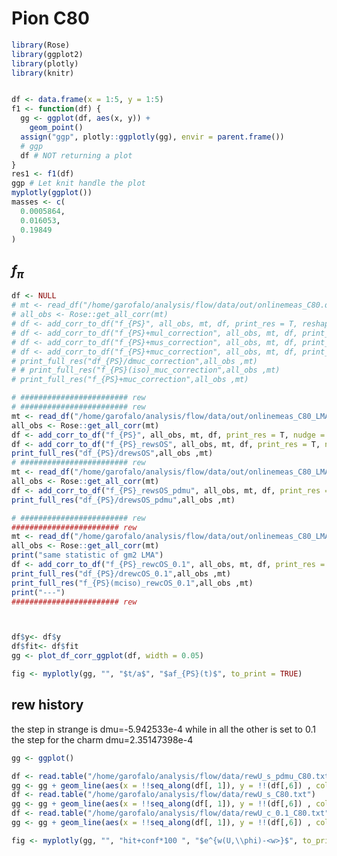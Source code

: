 # Pion C80

```r
library(Rose)
library(ggplot2)
library(plotly)
library(knitr)


df <- data.frame(x = 1:5, y = 1:5)
f1 <- function(df) {
  gg <- ggplot(df, aes(x, y)) +
    geom_point()
  assign("ggp", plotly::ggplotly(gg), envir = parent.frame())
  # ggp
  df # NOT returning a plot
}
res1 <- f1(df)
ggp # Let knit handle the plot
myplotly(ggplot())
masses <- c(
  0.0005864,
  0.016053,
  0.19849
)
```



## $f_\pi$

```r
df <- NULL
# mt <- read_df("/home/garofalo/analysis/flow/data/out/onlinemeas_C80.dat_output")
# all_obs <- Rose::get_all_corr(mt)
# df <- add_corr_to_df("f_{PS}", all_obs, mt, df, print_res = T, reshape = T)
# df <- add_corr_to_df("f_{PS}+mul_correction", all_obs, mt, df, print_res = T, reshape = T, nudge = 0.1)
# df <- add_corr_to_df("f_{PS}+mus_correction", all_obs, mt, df, print_res = T, reshape = T, nudge = 0.2)
# df <- add_corr_to_df("f_{PS}+muc_correction", all_obs, mt, df, print_res = T, reshape = T, nudge = 0.3)
# print_full_res("df_{PS}/dmuc_correction",all_obs ,mt)
# # print_full_res("f_{PS}(iso)_muc_correction",all_obs ,mt)
# print_full_res("f_{PS}+muc_correction",all_obs ,mt)

# ######################## rew
# ######################## rew
mt <- read_df("/home/garofalo/analysis/flow/data/out/onlinemeas_C80_LMA.dat_reweight_strange_OS_C80_LMA.dat_output")
all_obs <- Rose::get_all_corr(mt)
df <- add_corr_to_df("f_{PS}", all_obs, mt, df, print_res = T, nudge = 0.5, reshape = T)
df <- add_corr_to_df("f_{PS}_rewsOS", all_obs, mt, df, print_res = T, nudge = 0.5, reshape = T)
print_full_res("df_{PS}/drewsOS",all_obs ,mt)
# ######################## rew
mt <- read_df("/home/garofalo/analysis/flow/data/out/onlinemeas_C80_LMA.dat_reweight_strange_pdmu_OS_C80_LMA.dat_output")
all_obs <- Rose::get_all_corr(mt)
df <- add_corr_to_df("f_{PS}_rewsOS_pdmu", all_obs, mt, df, print_res = T, nudge = 0.5, reshape = T)
print_full_res("df_{PS}/drewsOS_pdmu",all_obs ,mt)

# ######################## rew
######################## rew
mt <- read_df("/home/garofalo/analysis/flow/data/out/onlinemeas_C80_LMA.dat_reweight_charm_0.1_OS_C80_LMA.dat_output")
all_obs <- Rose::get_all_corr(mt)
print("same statistic of gm2 LMA")
df <- add_corr_to_df("f_{PS}_rewcOS_0.1", all_obs, mt, df, print_res = T, nudge = 0.4, reshape = T)
print_full_res("df_{PS}/drewcOS_0.1",all_obs ,mt)
print_full_res("f_{PS}(mciso)_rewcOS_0.1",all_obs ,mt)
print("---")
######################## rew



df$y<- df$y
df$fit<- df$fit
gg <- plot_df_corr_ggplot(df, width = 0.05)

fig <- myplotly(gg, "", "$t/a$", "$af_{PS}(t)$", to_print = TRUE)
```





##  rew history

the step in strange is dmu=-5.942533e-4 while in all the other is set to 0.1 the 
step for the charm dmu=2.35147398e-4

```r
gg <- ggplot()

df <- read.table("/home/garofalo/analysis/flow/data/rewU_s_pdmu_C80.txt")
gg <- gg + geom_line(aes(x = !!seq_along(df[, 1]), y = !!(df[,6]) , color = "s+dmu"))
df <- read.table("/home/garofalo/analysis/flow/data/rewU_s_C80.txt")
gg <- gg + geom_line(aes(x = !!seq_along(df[, 1]), y = !!(df[,6]) , color = "s"))
df <- read.table("/home/garofalo/analysis/flow/data/rewU_c_0.1_C80.txt")
gg <- gg + geom_line(aes(x = !!seq_along(df[, 1]), y = !!(df[,6]) , color = "c"))

fig <- myplotly(gg, "", "hit+conf*100 ", "$e^{w(U,\\phi)-<w>}$", to_print = TRUE)
```